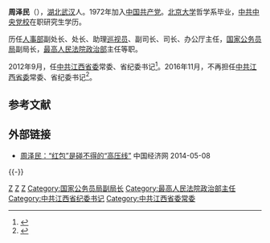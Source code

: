 '''周泽民'''（{{bd|1954年|11月||catIdx=Z周}}），[[湖北|湖北]][[武汉|武汉]]人。1972年加入[[中国共产党|中国共产党]]。[[北京大学|北京大学]]哲学系毕业，[[中共中央党校|中共中央党校]]在职研究生学历。

历任[[人事部|人事部]]副处长、处长、助理[[巡视员|巡视员]]、副司长、司长、办公厅主任，[[国家公务员局|国家公务员局]]副局长，[[中华人民共和国最高人民法院|最高人民法院]][[政治部|政治部]]主任等职。

2012年9月，任[[中共江西省委|中共江西省委]]常委、省纪委书记<ref>{{cite web|accessdate=2012-11-01|url=http://politics.people.com.cn/n/2012/1011/c41223-19233679.html|title=周泽民任江西省纪委书记 原书记尚勇被免|publisher=[[人民网|人民网]]|archive-date=2020-07-21|archive-url=https://web.archive.org/web/20200721174010/http://politics.people.com.cn/n/2012/1011/c41223-19233679.html|dead-url=no}}</ref>。2016年11月，不再担任[[中共江西省委|中共江西省委]]常委、省纪委书记<ref>{{cite web|accessdate=2016-11-02|url=http://www.thepaper.cn/newsDetail_forward_1553431|title=海南省委常委孙新阳任江西省委常委、省纪委书记|publisher=澎湃新闻|archive-date=2020-07-21|archive-url=https://web.archive.org/web/20200721174014/http://www.thepaper.cn/newsDetail_forward_1553431|dead-url=no}}</ref>。

== 参考文献 ==
{{Reflist|2}}
== 外部链接 ==
*[http://views.ce.cn/view/ent/201309/18/t20130918_1517180.shtml 周泽民：“红包”是碰不得的“高压线”]{{Wayback|url=http://views.ce.cn/view/ent/201309/18/t20130918_1517180.shtml |date=20200721174020 }} 中国经济网 2014-05-08

{{-}}
{{start box}}
{{s-ppo|cpc}}
{{s-before|[[尚勇|尚勇]]}}
{{s-title|[[中国共产党江西省纪律检查委员会|中国共产党江西省纪律检查委员会]]书记|2012年10月－2016年11月}}
{{s-after|[[孫新陽|孫新陽]]}}
{{s-legal}}
{{s-before|[[李克_(1955年)|李克]]}}
{{s-title|[[中华人民共和国最高人民法院|最高人民法院]]政治部主任|2009年3月－2012年9月}}
{{s-after|[[徐家新|徐家新]]}}
{{end box}}

[[Category:周姓|Z]]
[[Category:武汉人|Z]]
[[Category:北京大学校友|Z]]
[[Category:国家公务员局副局长|Category:国家公务员局副局长]]
[[Category:最高人民法院政治部主任|Category:最高人民法院政治部主任]]
[[Category:中共江西省纪委书记|Category:中共江西省纪委书记]]
[[Category:中共江西省委常委|Category:中共江西省委常委]]